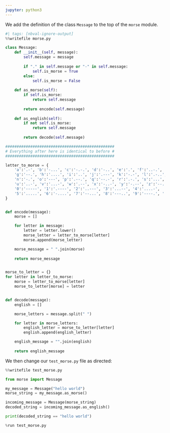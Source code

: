 ```yaml
---
jupyter: python3
---
```


We add the definition of the class `Message` to the top of the `morse` module.

```python
#| tags: [nbval-ignore-output]
%%writefile morse.py

class Message:
    def __init__(self, message):
        self.message = message
        
        if "." in self.message or "-" in self.message:
            self.is_morse = True
        else:
            self.is_morse = False
    
    def as_morse(self):
        if self.is_morse:
            return self.message
        
        return encode(self.message)
    
    def as_english(self):
        if not self.is_morse:
            return self.message
        
        return decode(self.message)

################################################
# Everything after here is identical to before #
################################################

letter_to_morse = {
    'a':'.-', 'b':'-...', 'c':'-.-.', 'd':'-..', 'e':'.', 'f':'..-.', 
    'g':'--.', 'h':'....', 'i':'..', 'j':'.---', 'k':'-.-', 'l':'.-..', 'm':'--', 
    'n':'-.', 'o':'---', 'p':'.--.', 'q':'--.-', 'r':'.-.', 's':'...', 't':'-',
    'u':'..-', 'v':'...-', 'w':'.--', 'x':'-..-', 'y':'-.--', 'z':'--..',
    '0':'-----', '1':'.----', '2':'..---', '3':'...--', '4':'....-',
    '5':'.....', '6':'-....', '7':'--...', '8':'---..', '9':'----.', ' ':'/'
}


def encode(message):
    morse = []

    for letter in message:
        letter = letter.lower()
        morse_letter = letter_to_morse[letter]
        morse.append(morse_letter)

    morse_message = " ".join(morse)
    
    return morse_message


morse_to_letter = {}
for letter in letter_to_morse:
    morse = letter_to_morse[letter]
    morse_to_letter[morse] = letter


def decode(message):
    english = []

    morse_letters = message.split(" ")

    for letter in morse_letters:
        english_letter = morse_to_letter[letter]
        english.append(english_letter)

    english_message = "".join(english)
    
    return english_message
```

We then change our `test_morse.py` file as directed:

```python
%%writefile test_morse.py

from morse import Message

my_message = Message("hello world")
morse_string = my_message.as_morse()

incoming_message = Message(morse_string)
decoded_string = incoming_message.as_english()

print(decoded_string == "hello world")
```

```python
%run test_morse.py
```

